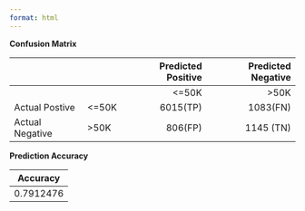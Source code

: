 ```yaml
---
format: html
---
```


__Confusion Matrix__

|               |            | Predicted Positive | Predicted Negative|  
|:--------------|:-----------|------------------:|------------------:|
|               |            |<=50K              | >50K              |
|Actual Postive |      <=50K | 6015(TP)          |1083(FN)           |
|Actual Negative|      >50K  |  806(FP)          |1145 (TN)          |

__Prediction Accuracy__

|Accuracy   |
|-----------|
| 0.7912476 |


